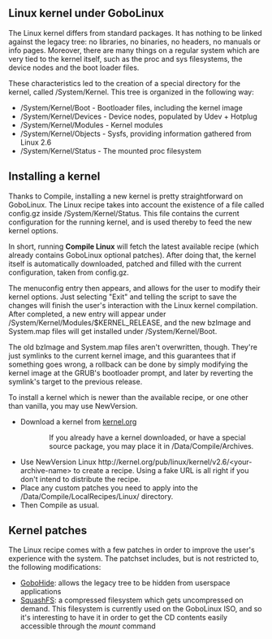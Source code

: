 == Linux kernel under GoboLinux ==

The Linux kernel differs from standard packages. It has
nothing to be linked against the legacy tree: no libraries,
no binaries, no headers, no manuals or info pages. Moreover,
there are many things on a regular system which are very
tied to the kernel itself, such as the proc and sys
filesystems, the device nodes and the boot loader files.

These characteristics led to the creation of a special
directory for the kernel, called /System/Kernel. This tree
is organized in the following way:

* /System/Kernel/Boot - Bootloader files, including the kernel image
* /System/Kernel/Devices - Device nodes, populated by Udev + Hotplug
* /System/Kernel/Modules - Kernel modules
* /System/Kernel/Objects - Sysfs, providing information gathered from Linux 2.6
* /System/Kernel/Status - The mounted proc filesystem

== Installing a kernel ==

Thanks to Compile, installing a new kernel is pretty
straightforward on GoboLinux. The Linux recipe takes into
account the existence of a file called config.gz inside
/System/Kernel/Status. This file contains the current
configuration for the running kernel, and is used thereby to
feed the new kernel options.

In short, running '''Compile Linux''' will fetch the latest available recipe (which already contains GoboLinux optional patches). After doing that, the kernel itself is automatically downloaded, patched and filled with the current configuration, taken from config.gz.

The menuconfig entry then appears, and allows for the user to modify their kernel options. Just selecting "Exit" and telling the script to save the changes will finish the user's interaction with the Linux kernel compilation. After completed, a new entry will appear under /System/Kernel/Modules/$KERNEL_RELEASE, and the new bzImage and System.map files will get installed under /System/Kernel/Boot.

The old bzImage and System.map files aren't overwritten, though. They're just symlinks to the current kernel image, and this guarantees that if something goes wrong, a rollback can be done by simply modifying the kernel image at the GRUB's bootloader prompt, and later by reverting the symlink's target to the previous release.

To install a kernel which is newer than the available recipe, or one other than vanilla, you may use NewVersion.
* Download a kernel from [http://www.kernel.org/ kernel.org]
:: If you already have a kernel downloaded, or have a special source package, you may place it in /Data/Compile/Archives.
* Use NewVersion Linux <Version> <nowiki>http://kernel.org/pub/linux/kernel/v2.6/<your-archive-name></nowiki> to create a recipe.  Using a fake URL is all right if you don't intend to distribute the recipe.  
* Place any custom patches you need to apply into the /Data/Compile/LocalRecipes/Linux/<Version> directory.
* Then Compile as usual.

== Kernel patches ==

The Linux recipe comes with a few patches in order to improve the user's experience with the system. 
The patchset includes, but is not restricted to, the following modifications:

* [[GoboHide]]: allows the legacy tree to be hidden from userspace applications
* [[SquashFS]]: a compressed filesystem which gets uncompressed on demand. This filesystem is currently used on the GoboLinux ISO, and so it's interesting to have it in order to get the CD contents easily accessible through the ''mount'' command
